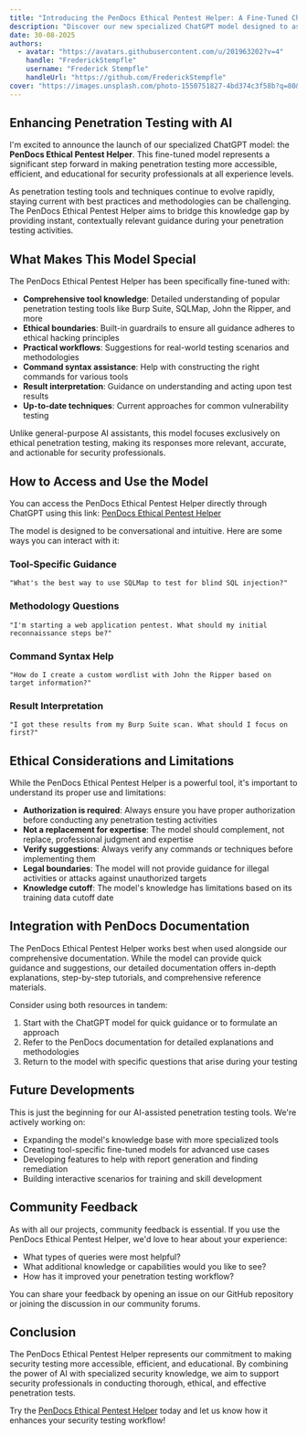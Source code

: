 ```yaml
---
title: "Introducing the PenDocs Ethical Pentest Helper: A Fine-Tuned ChatGPT Model"
description: "Discover our new specialized ChatGPT model designed to assist security professionals with ethical penetration testing tasks, offering guidance, tool suggestions, and best practices."
date: 30-08-2025
authors:
  - avatar: "https://avatars.githubusercontent.com/u/201963202?v=4"
    handle: "FrederickStempfle"
    username: "Frederick Stempfle"
    handleUrl: "https://github.com/FrederickStempfle"
cover: "https://images.unsplash.com/photo-1550751827-4bd374c3f58b?q=80&w=2070&auto=format&fit=crop"
---
```


## Enhancing Penetration Testing with AI

I'm excited to announce the launch of our specialized ChatGPT model: the **PenDocs Ethical Pentest Helper**. This fine-tuned model represents a significant step forward in making penetration testing more accessible, efficient, and educational for security professionals at all experience levels.

As penetration testing tools and techniques continue to evolve rapidly, staying current with best practices and methodologies can be challenging. The PenDocs Ethical Pentest Helper aims to bridge this knowledge gap by providing instant, contextually relevant guidance during your penetration testing activities.

## What Makes This Model Special

The PenDocs Ethical Pentest Helper has been specifically fine-tuned with:

- **Comprehensive tool knowledge**: Detailed understanding of popular penetration testing tools like Burp Suite, SQLMap, John the Ripper, and more
- **Ethical boundaries**: Built-in guardrails to ensure all guidance adheres to ethical hacking principles
- **Practical workflows**: Suggestions for real-world testing scenarios and methodologies
- **Command syntax assistance**: Help with constructing the right commands for various tools
- **Result interpretation**: Guidance on understanding and acting upon test results
- **Up-to-date techniques**: Current approaches for common vulnerability testing

Unlike general-purpose AI assistants, this model focuses exclusively on ethical penetration testing, making its responses more relevant, accurate, and actionable for security professionals.

## How to Access and Use the Model

You can access the PenDocs Ethical Pentest Helper directly through ChatGPT using this link:
[PenDocs Ethical Pentest Helper](https://chatgpt.com/g/g-68b31ac89fec8191a5f8db415ce9e27f-pen-docs-ethical-pentest-helper)

The model is designed to be conversational and intuitive. Here are some ways you can interact with it:

### Tool-Specific Guidance

```
"What's the best way to use SQLMap to test for blind SQL injection?"
```

### Methodology Questions

```
"I'm starting a web application pentest. What should my initial reconnaissance steps be?"
```

### Command Syntax Help

```
"How do I create a custom wordlist with John the Ripper based on target information?"
```

### Result Interpretation

```
"I got these results from my Burp Suite scan. What should I focus on first?"
```

## Ethical Considerations and Limitations

While the PenDocs Ethical Pentest Helper is a powerful tool, it's important to understand its proper use and limitations:

- **Authorization is required**: Always ensure you have proper authorization before conducting any penetration testing activities
- **Not a replacement for expertise**: The model should complement, not replace, professional judgment and expertise
- **Verify suggestions**: Always verify any commands or techniques before implementing them
- **Legal boundaries**: The model will not provide guidance for illegal activities or attacks against unauthorized targets
- **Knowledge cutoff**: The model's knowledge has limitations based on its training data cutoff date

## Integration with PenDocs Documentation

The PenDocs Ethical Pentest Helper works best when used alongside our comprehensive documentation. While the model can provide quick guidance and suggestions, our detailed documentation offers in-depth explanations, step-by-step tutorials, and comprehensive reference materials.

Consider using both resources in tandem:
1. Start with the ChatGPT model for quick guidance or to formulate an approach
2. Refer to the PenDocs documentation for detailed explanations and methodologies
3. Return to the model with specific questions that arise during your testing

## Future Developments

This is just the beginning for our AI-assisted penetration testing tools. We're actively working on:

- Expanding the model's knowledge base with more specialized tools
- Creating tool-specific fine-tuned models for advanced use cases
- Developing features to help with report generation and finding remediation
- Building interactive scenarios for training and skill development

## Community Feedback

As with all our projects, community feedback is essential. If you use the PenDocs Ethical Pentest Helper, we'd love to hear about your experience:

- What types of queries were most helpful?
- What additional knowledge or capabilities would you like to see?
- How has it improved your penetration testing workflow?

You can share your feedback by opening an issue on our GitHub repository or joining the discussion in our community forums.

## Conclusion

The PenDocs Ethical Pentest Helper represents our commitment to making security testing more accessible, efficient, and educational. By combining the power of AI with specialized security knowledge, we aim to support security professionals in conducting thorough, ethical, and effective penetration tests.

Try the [PenDocs Ethical Pentest Helper](https://chatgpt.com/g/g-68b31ac89fec8191a5f8db415ce9e27f-pen-docs-ethical-pentest-helper) today and let us know how it enhances your security testing workflow!
